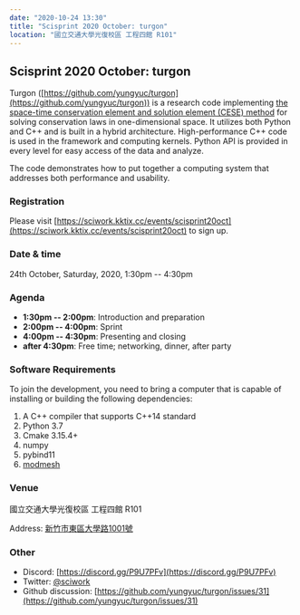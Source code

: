 ```yaml
---
date: "2020-10-24 13:30"
title: "Scisprint 2020 October: turgon"
location: "國立交通大學光復校區 工程四館 R101"
---
```


## Scisprint 2020 October: turgon

Turgon ([https://github.com/yungyuc/turgon](https://github.com/yungyuc/turgon)) is a research code
implementing [the space-time conservation element and solution element
(CESE) method](https://yyc.solvcon.net/cese/index.html) for solving
conservation laws in one-dimensional space. It utilizes both Python and
C++ and is built in a hybrid architecture. High-performance C++ code is
used in the framework and computing kernels. Python API is provided in
every level for easy access of the data and analyze.

The code demonstrates how to put together a computing system that
addresses both performance and usability.

### Registration

Please visit [https://sciwork.kktix.cc/events/scisprint20oct](https://sciwork.kktix.cc/events/scisprint20oct) to sign
up.

### Date & time

24th October, Saturday, 2020, 1:30pm -- 4:30pm

### Agenda

- **1:30pm -- 2:00pm**: Introduction and preparation
- **2:00pm -- 4:00pm**: Sprint
- **4:00pm -- 4:30pm**: Presenting and closing
- **after 4:30pm**: Free time; networking, dinner, after party

### Software Requirements

To join the development, you need to bring a computer that is capable of
installing or building the following dependencies:

1.  A C++ compiler that supports C++14 standard
2.  Python 3.7
3.  Cmake 3.15.4+
4.  numpy
5.  pybind11
6.  [modmesh](https://github.com/solvcon/modmesh)

### Venue

國立交通大學光復校區 工程四館 R101

Address: [新竹市東區大學路1001號](https://goo.gl/maps/Y4o68aHiBv4vUbBM9)

<Map src="https://www.google.com/maps/embed?pb=!1m18!1m12!1m3!1d1162.222384931077!2d120.99700197877819!3d24.786954700759658!2m3!1f0!2f0!3f0!3m2!1i1024!2i768!4f13.1!3m3!1m2!1s0x3468360f99028df7%3A0x642392a8d294e075!2z5Lqk6YCa5aSn5a245bel56iL5Zub6aSo!5e0!3m2!1sen!2stw!4v1602761657502!5m2!1sen!2stw" />

### Other

- Discord: [https://discord.gg/P9U7PFv](https://discord.gg/P9U7PFv)
- Twitter: [\@sciwork](https://twitter.com/sciwork)
- Github discussion: [https://github.com/yungyuc/turgon/issues/31](https://github.com/yungyuc/turgon/issues/31)
